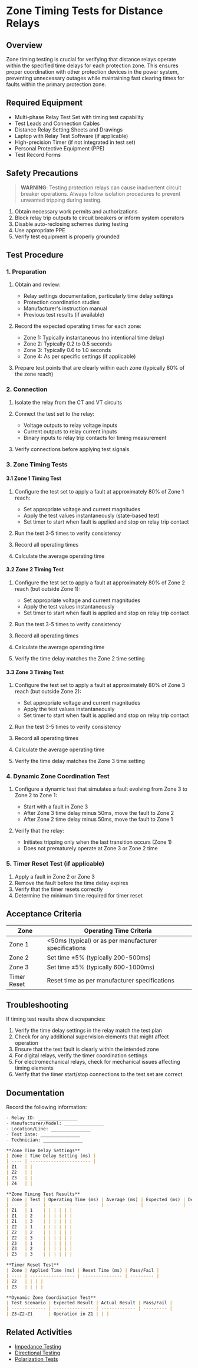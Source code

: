 # Zone Timing Tests for Distance Relays

## Overview

Zone timing testing is crucial for verifying that distance relays operate within the specified time delays for each protection zone. This ensures proper coordination with other protection devices in the power system, preventing unnecessary outages while maintaining fast clearing times for faults within the primary protection zone.

## Required Equipment

- Multi-phase Relay Test Set with timing test capability
- Test Leads and Connection Cables
- Distance Relay Setting Sheets and Drawings
- Laptop with Relay Test Software (if applicable)
- High-precision Timer (if not integrated in test set)
- Personal Protective Equipment (PPE)
- Test Record Forms

## Safety Precautions

> **WARNING**: Testing protection relays can cause inadvertent circuit breaker operations. Always follow isolation procedures to prevent unwanted tripping during testing.

1. Obtain necessary work permits and authorizations
2. Block relay trip outputs to circuit breakers or inform system operators
3. Disable auto-reclosing schemes during testing
4. Use appropriate PPE
5. Verify test equipment is properly grounded

## Test Procedure

### 1. Preparation

1. Obtain and review:
   - Relay settings documentation, particularly time delay settings
   - Protection coordination studies
   - Manufacturer's instruction manual
   - Previous test results (if available)

2. Record the expected operating times for each zone:
   - Zone 1: Typically instantaneous (no intentional time delay)
   - Zone 2: Typically 0.2 to 0.5 seconds
   - Zone 3: Typically 0.6 to 1.0 seconds
   - Zone 4: As per specific settings (if applicable)

3. Prepare test points that are clearly within each zone (typically 80% of the zone reach)

### 2. Connection

1. Isolate the relay from the CT and VT circuits
2. Connect the test set to the relay:
   - Voltage outputs to relay voltage inputs
   - Current outputs to relay current inputs
   - Binary inputs to relay trip contacts for timing measurement

3. Verify connections before applying test signals

### 3. Zone Timing Tests

#### 3.1 Zone 1 Timing Test

1. Configure the test set to apply a fault at approximately 80% of Zone 1 reach:
   - Set appropriate voltage and current magnitudes
   - Apply the test values instantaneously (state-based test)
   - Set timer to start when fault is applied and stop on relay trip contact

2. Run the test 3-5 times to verify consistency
3. Record all operating times
4. Calculate the average operating time

#### 3.2 Zone 2 Timing Test

1. Configure the test set to apply a fault at approximately 80% of Zone 2 reach (but outside Zone 1):
   - Set appropriate voltage and current magnitudes
   - Apply the test values instantaneously
   - Set timer to start when fault is applied and stop on relay trip contact

2. Run the test 3-5 times to verify consistency
3. Record all operating times
4. Calculate the average operating time
5. Verify the time delay matches the Zone 2 time setting

#### 3.3 Zone 3 Timing Test

1. Configure the test set to apply a fault at approximately 80% of Zone 3 reach (but outside Zone 2):
   - Set appropriate voltage and current magnitudes
   - Apply the test values instantaneously
   - Set timer to start when fault is applied and stop on relay trip contact

2. Run the test 3-5 times to verify consistency
3. Record all operating times
4. Calculate the average operating time
5. Verify the time delay matches the Zone 3 time setting

### 4. Dynamic Zone Coordination Test

1. Configure a dynamic test that simulates a fault evolving from Zone 3 to Zone 2 to Zone 1:
   - Start with a fault in Zone 3
   - After Zone 3 time delay minus 50ms, move the fault to Zone 2
   - After Zone 2 time delay minus 50ms, move the fault to Zone 1

2. Verify that the relay:
   - Initiates tripping only when the last transition occurs (Zone 1)
   - Does not prematurely operate at Zone 3 or Zone 2 time

### 5. Timer Reset Test (if applicable)

1. Apply a fault in Zone 2 or Zone 3
2. Remove the fault before the time delay expires
3. Verify that the timer resets correctly
4. Determine the minimum time required for timer reset

## Acceptance Criteria

| Zone | Operating Time Criteria |
| ---- | ----------------------- |
| Zone 1 | <50ms (typical) or as per manufacturer specifications |
| Zone 2 | Set time ±5% (typically 200-500ms) |
| Zone 3 | Set time ±5% (typically 600-1000ms) |
| Timer Reset | Reset time as per manufacturer specifications |

## Troubleshooting

If timing test results show discrepancies:

1. Verify the time delay settings in the relay match the test plan
2. Check for any additional supervision elements that might affect operation
3. Ensure that the test fault is clearly within the intended zone
4. For digital relays, verify the timer coordination settings
5. For electromechanical relays, check for mechanical issues affecting timing elements
6. Verify that the timer start/stop connections to the test set are correct

## Documentation

Record the following information:

```markdown
- Relay ID: _______________
- Manufacturer/Model: _______________
- Location/Line: _______________
- Test Date: _______________
- Technician: _______________

**Zone Time Delay Settings**
| Zone | Time Delay Setting (ms) |
| ---- | ----------------------- |
| Z1   | |
| Z2   | |
| Z3   | |
| Z4   | |

**Zone Timing Test Results**
| Zone | Test | Operating Time (ms) | Average (ms) | Expected (ms) | Deviation (%) | Pass/Fail |
| ---- | ---- | ------------------- | ------------ | ------------- | ------------- | --------- |
| Z1   | 1    | | | | | |
| Z1   | 2    | | | | | |
| Z1   | 3    | | | | | |
| Z2   | 1    | | | | | |
| Z2   | 2    | | | | | |
| Z2   | 3    | | | | | |
| Z3   | 1    | | | | | |
| Z3   | 2    | | | | | |
| Z3   | 3    | | | | | |

**Timer Reset Test**
| Zone | Applied Time (ms) | Reset Time (ms) | Pass/Fail |
| ---- | ----------------- | --------------- | --------- |
| Z2   | | | |
| Z3   | | | |

**Dynamic Zone Coordination Test**
| Test Scenario | Expected Result | Actual Result | Pass/Fail |
| ------------- | --------------- | ------------- | --------- |
| Z3→Z2→Z1      | Operation in Z1 | | |
```

## Related Activities

- [Impedance Testing](/docs/relay/distance/impedance)
- [Directional Testing](/docs/relay/distance/directional)
- [Polarization Tests](/docs/relay/distance/polarization)
